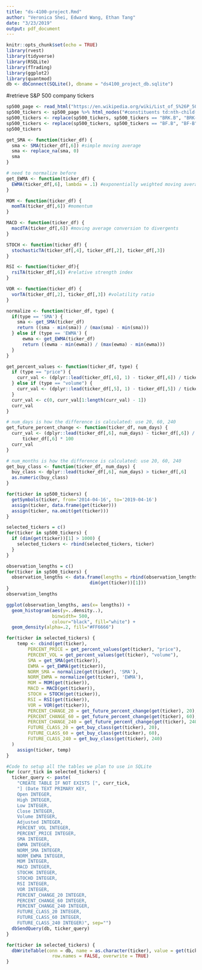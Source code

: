 ```yaml
---
title: "ds-4100-project.Rmd"
author: "Veronica Shei, Edward Wang, Ethan Tang"
date: "3/23/2019"
output: pdf_document
---
```


```r
knitr::opts_chunk$set(echo = TRUE)
library(rvest)
library(tidyverse)
library(RSQLite)
library(fTrading)
library(ggplot2)
library(quantmod)
db <- dbConnect(SQLite(), dbname = "ds4100_project_db.sqlite")
```

#retrieve S&P 500 company tickers
```r
sp500_page <- read_html("https://en.wikipedia.org/wiki/List_of_S%26P_500_companies")
sp500_tickers <- sp500_page %>% html_nodes("#constituents td:nth-child(2)") %>% html_text()
sp500_tickers <- replace(sp500_tickers, sp500_tickers == "BRK.B", "BRK-B")
sp500_tickers <- replace(sp500_tickers, sp500_tickers == "BF.B", "BF-B")
sp500_tickers
```

```r
get_SMA <- function(ticker_df) {
  sma <- SMA(ticker_df[,6]) #simple moving average
  sma <- replace_na(sma, 0)
  sma
}
```

```r
# need to normalize before
get_EWMA <- function(ticker_df) {
  EWMA(ticker_df[,6], lambda = .1) #exponentially weighted moving average
}
```

```r
MOM <- function(ticker_df) {
  momTA(ticker_df[,6]) #momentum 
}
```

```r
MACD <- function(ticker_df) {
  macdTA(ticker_df[,6]) #moving average conversion to divergents
}
```

```r
STOCH <- function(ticker_df) {
  stochasticTA(ticker_df[,4], ticker_df[,2], ticker_df[,3])
}
```

```r
RSI <- function(ticker_df){
  rsiTA(ticker_df[,6]) #relative strength index
}
```

```r
VOR <- function(ticker_df) {
  vorTA(ticker_df[,2], ticker_df[,3]) #volatility ratio
}
```

```r
normalize <- function(ticker_df, type) {
  if(type == 'SMA') {
    sma <- get_SMA(ticker_df)
    return ((sma - min(sma)) / (max(sma) - min(sma)))
  } else if (type == 'EWMA') {
      ewma <- get_EWMA(ticker_df)
      return ((ewma - min(ewma)) / (max(ewma) - min(ewma)))
  }
}
```

```r
get_percent_values <- function(ticker_df, type) {
  if (type == "price") {
    curr_val <- (dplyr::lead(ticker_df[,6], 1) - ticker_df[,6]) / ticker_df[,6] * 100
  } else if (type == "volume") {
    curr_val <- (dplyr::lead(ticker_df[,5], 1) - ticker_df[,5]) / ticker_df[,5] * 100
  }
  curr_val <- c(0, curr_val[1:length(curr_val) - 1])
  curr_val
}
```

```r
# num_days is how the difference is calculated: use 20, 60, 240
get_future_percent_change <- function(ticker_df, num_days) {
  curr_val <- (dplyr::lead(ticker_df[,6], num_days) - ticker_df[,6]) /
      ticker_df[,6] * 100
  curr_val
}
```

```r
# num_months is how the difference is calculated: use 20, 60, 240
get_buy_class <- function(ticker_df, num_days) {
  buy_class <- dplyr::lead(ticker_df[,6], num_days) > ticker_df[,6]
  as.numeric(buy_class)
}
```


```r
for(ticker in sp500_tickers) {
  getSymbols(ticker, from='2014-04-16', to='2019-04-16')
  assign(ticker, data.frame(get(ticker)))
  assign(ticker, na.omit(get(ticker)))
}
```

```r
selected_tickers = c()
for(ticker in sp500_tickers) {
  if (dim(get(ticker))[1] > 1000) {
    selected_tickers <- rbind(selected_tickers, ticker)
  }
}
```

```r
observation_lengths = c()
for(ticker in sp500_tickers) {
  observation_lengths <- data.frame(lengths = rbind(observation_lengths,
                               dim(get(ticker))[1]))
}
observation_lengths
```

```r
ggplot(observation_lengths, aes(x= lengths)) + 
  geom_histogram(aes(y=..density..),
                 binwidth= 500,
                 colour="black", fill="white") +
  geom_density(alpha=.2, fill="#FF6666")
```

```r
for(ticker in selected_tickers) {
    temp <- cbind(get(ticker),
        PERCENT_PRICE = get_percent_values(get(ticker), "price"),
        PERCENT_VOL = get_percent_values(get(ticker), "volume"),
        SMA = get_SMA(get(ticker)),
        EWMA = get_EWMA(get(ticker)),
        NORM_SMA = normalize(get(ticker), 'SMA'),
        NORM_EWMA = normalize(get(ticker), 'EWMA'),
        MOM = MOM(get(ticker)),
        MACD = MACD(get(ticker)),
        STOCH = STOCH(get(ticker)),
        RSI = RSI(get(ticker)),
        VOR = VOR(get(ticker)),
        PERCENT_CHANGE_20 = get_future_percent_change(get(ticker), 20),
        PERCENT_CHANGE_60 = get_future_percent_change(get(ticker), 60),
        PERCENT_CHANGE_240 = get_future_percent_change(get(ticker), 240),
        FUTURE_CLASS_20 = get_buy_class(get(ticker), 20),
        FUTURE_CLASS_60 = get_buy_class(get(ticker), 60),
        FUTURE_CLASS_240 = get_buy_class(get(ticker), 240)
  )
    assign(ticker, temp)
}
```

```r
#Code to setup all the tables we plan to use in SQLite
for (curr_tick in selected_tickers) {
  ticker_query <- paste(
    "CREATE TABLE IF NOT EXISTS [", curr_tick,
    "] (Date TEXT PRIMARY KEY,
    Open INTEGER,
    High INTEGER,
    Low INTEGER,
    Close INTEGER,
    Volume INTEGER,
    Adjusted INTEGER,
    PERCENT_VOL INTEGER,
    PERCENT_PRICE INTEGER,
    SMA INTEGER,
    EWMA INTEGER,
    NORM_SMA INTEGER,
    NORM_EWMA INTEGER,
    MOM INTEGER,
    MACD INTEGER,
    STOCHK INTEGER,
    STOCHD INTEGER,
    RSI INTEGER,
    VOR INTEGER,
    PERCENT_CHANGE_20 INTEGER,
    PERCENT_CHANGE_60 INTEGER,
    PERCENT_CHANGE_240 INTEGER,
    FUTURE_CLASS_20 INTEGER,
    FUTURE_CLASS_60 INTEGER,
    FUTURE_CLASS_240 INTEGER)", sep="")
  dbSendQuery(db, ticker_query)
}
```

```r
for(ticker in selected_tickers) {
  dbWriteTable(conn = db, name = as.character(ticker), value = get(ticker),
                 row.names = FALSE, overwrite = TRUE)
}
```

